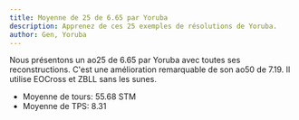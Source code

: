 ```yaml
---
title: Moyenne de 25 de 6.65 par Yoruba
description: Apprenez de ces 25 exemples de résolutions de Yoruba.
author: Gen, Yoruba
---
```



Nous présentons un ao25 de 6.65 par Yoruba avec toutes ses reconstructions. C'est une amélioration remarquable de son ao50 de 7.19.
Il utilise EOCross et ZBLL sans les sunes.

- Moyenne de tours: 55.68 STM
- Moyenne de TPS: 8.31

<br />

<ReconCollection recons={RECONS} youtubeVideoId={YOUTUBE_VIDEO_ID}/>
